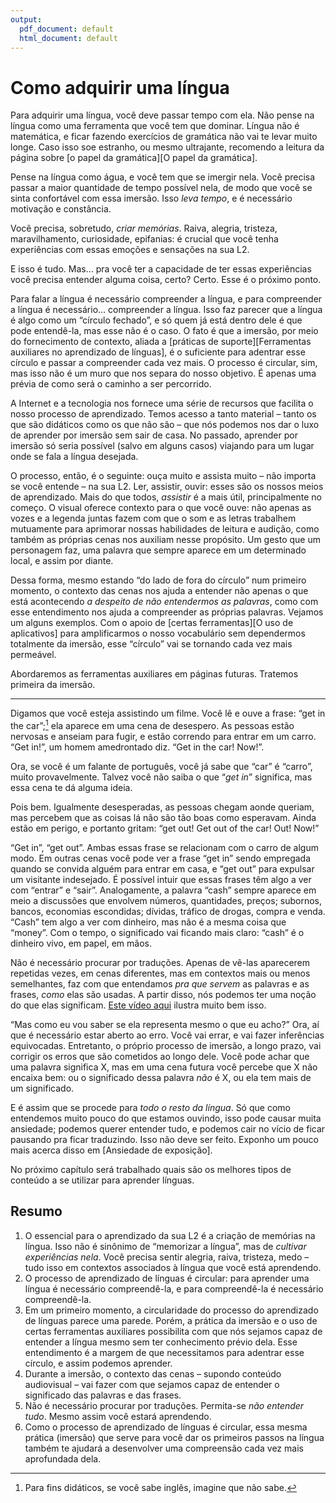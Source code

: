 ```yaml
---
output:
  pdf_document: default
  html_document: default
---
```


# Como adquirir uma língua {-}

Para adquirir uma língua, você deve passar tempo com ela. Não pense na língua como uma ferramenta que você tem que dominar. Língua não é matemática, e ficar fazendo exercícios de gramática não vai te levar muito longe. Caso isso soe estranho, ou mesmo ultrajante, recomendo a leitura da página sobre [o papel da gramática][O papel da gramática].

Pense na língua como água, e você tem que se imergir nela. Você precisa passar a maior quantidade de tempo possível nela, de modo que você se sinta confortável com essa imersão. Isso *leva tempo*, e é necessário motivação e constância.

Você precisa, sobretudo, *criar memórias*. Raiva, alegria, tristeza, maravilhamento, curiosidade, epifanias: é crucial que você tenha experiências com essas emoções e sensações na sua L2.

E isso é tudo. Mas... pra você ter a capacidade de ter essas experiências você precisa entender alguma coisa, certo? Certo. Esse é o próximo ponto.

Para falar a língua é necessário compreender a língua, e para compreender a língua é necessário... compreender a língua. Isso faz parecer que a língua é algo como um "círculo fechado", e só quem já está dentro dele é que pode entendê-la, mas esse não é o caso. O fato é que a imersão, por meio do fornecimento de contexto, aliada a [práticas de suporte][Ferramentas auxiliares no aprendizado de línguas], é o suficiente para adentrar esse círculo e passar a compreender cada vez mais. O processo é circular, sim, mas isso não é um muro que nos separa do nosso objetivo. É apenas uma prévia de como será o caminho a ser percorrido.

A Internet e a tecnologia nos fornece uma série de recursos que facilita o nosso processo de aprendizado. Temos acesso a tanto material -- tanto os que são didáticos como os que não são -- que nós podemos nos dar o luxo de aprender por imersão sem sair de casa. No passado, aprender por imersão só seria possível (salvo em alguns casos) viajando para um lugar onde se fala a língua desejada.

O processo, então, é o seguinte: ouça muito e assista muito -- não importa se você entende -- na sua L2. Ler, assistir, ouvir: esses são os nossos meios de aprendizado. Mais do que todos, *assistir* é a mais útil, principalmente no começo. O visual oferece contexto para o que você ouve: não apenas as vozes e a legenda juntas fazem com que o som e as letras trabalhem mutuamente para aprimorar nossas habilidades de leitura e audição, como também as próprias cenas nos auxiliam nesse propósito. Um gesto que um personagem faz, uma palavra que sempre aparece em um determinado local, e assim por diante.

Dessa forma, mesmo estando "do lado de fora do círculo" num primeiro momento, o contexto das cenas nos ajuda a entender não apenas o que está acontecendo *a despeito de não entendermos as palavras*, como com esse entendimento nos ajuda a compreender as próprias palavras. Vejamos um alguns exemplos. Com o apoio de [certas ferramentas][O uso de aplicativos] para amplificarmos o nosso vocabulário sem dependermos totalmente da imersão, esse "círculo" vai se tornando cada vez mais permeável.

Abordaremos as ferramentas auxiliares em páginas futuras. Tratemos primeira da imersão.

------------------------------------------------------------------------

Digamos que você esteja assistindo um filme. Você lê e ouve a frase: "get in the car";[^03-o-papel-da-imersao-1] ela aparece em uma cena de desespero. As pessoas estão nervosas e anseiam para fugir, e estão correndo para entrar em um carro. "Get in!", um homem amedrontado diz. "Get in the car! Now!".

[^03-o-papel-da-imersao-1]: Para fins didáticos, se você sabe inglês, imagine que não sabe.

Ora, se você é um falante de português, você já sabe que "car" é "carro", muito provavelmente. Talvez você não saiba o que "*get in*" significa, mas essa cena te dá alguma ideia.

Pois bem. Igualmente desesperadas, as pessoas chegam aonde queriam, mas percebem que as coisas lá não são tão boas como esperavam. Ainda estão em perigo, e portanto gritam: "get out! Get out of the car! Out! Now!"

"Get in", "get out". Ambas essas frase se relacionam com o carro de algum modo. Em outras cenas você pode ver a frase "get in" sendo empregada quando se convida alguém para entrar em casa, e "get out" para expulsar um visitante indesejado. É possível intuir que essas frases têm algo a ver com "entrar" e "sair". Analogamente, a palavra "cash" sempre aparece em meio a discussões que envolvem números, quantidades, preços; subornos, bancos, economias escondidas; dívidas, tráfico de drogas, compra e venda. "Cash" tem algo a ver com dinheiro, mas não é a mesma coisa que "money". Com o tempo, o significado vai ficando mais claro: "cash" é o dinheiro vivo, em papel, em mãos.

Não é necessário procurar por traduções. Apenas de vê-las aparecerem repetidas vezes, em cenas diferentes, mas em contextos mais ou menos semelhantes, faz com que entendamos *pra que servem* as palavras e as frases, *como* elas são usadas. A partir disso, nós podemos ter uma noção do que elas significam. [Este vídeo aqui](https://youtu.be/J_EQDtpYSNM) ilustra muito bem isso.

"Mas como eu vou saber se ela representa mesmo o que eu acho?" Ora, aí que é necessário estar aberto ao erro. Você vai errar, e vai fazer inferências equivocadas. Entretanto, o próprio processo de imersão, a longo prazo, vai corrigir os erros que são cometidos ao longo dele. Você pode achar que uma palavra significa X, mas em uma cena futura você percebe que X não encaixa bem: ou o significado dessa palavra *não* é X, ou ela tem mais de um significado.

E é assim que se procede para *todo o resto da língua*. Só que como entendemos muito pouco do que estamos ouvindo, isso pode causar muita ansiedade; podemos querer entender tudo, e podemos cair no vício de ficar pausando pra ficar traduzindo. Isso não deve ser feito. Exponho um pouco mais acerca disso em [Ansiedade de exposição].

No próximo capítulo será trabalhado quais são os melhores tipos de conteúdo a se utilizar para aprender línguas.

## Resumo {-}

1.  O essencial para o aprendizado da sua L2 é a criação de memórias na língua. Isso não é sinônimo de "memorizar a língua", mas de *cultivar experiências nela*. Você precisa sentir alegria, raiva, tristeza, medo -- tudo isso em contextos associados à língua que você está aprendendo.
2.  O processo de aprendizado de línguas é circular: para aprender uma língua é necessário compreendê-la, e para compreendê-la é necessário compreendê-la.
3.  Em um primeiro momento, a circularidade do processo do aprendizado de línguas parece uma parede. Porém, a prática da imersão e o uso de certas ferramentas auxiliares possibilita com que nós sejamos capaz de entender a língua mesmo sem ter conhecimento prévio dela. Esse entendimento é a margem de que necessitamos para adentrar esse círculo, e assim podemos aprender.
4.  Durante a imersão, o contexto das cenas -- supondo conteúdo audiovisual -- vai fazer com que sejamos capaz de entender o significado das palavras e das frases.
5.  Não é necessário procurar por traduções. Permita-se *não entender tudo*. Mesmo assim você estará aprendendo.
6.  Como o processo de aprendizado de línguas é circular, essa mesma prática (imersão) que serve para você dar os primeiros passos na língua também te ajudará a desenvolver uma compreensão cada vez mais aprofundada dela.
